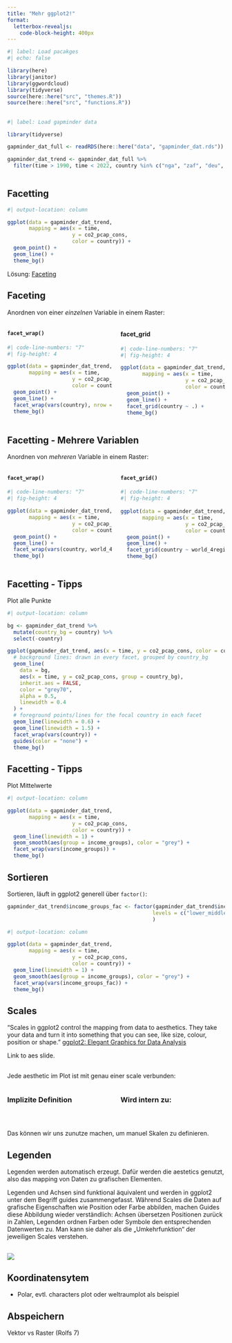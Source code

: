 ```yaml
---
title: "Mehr ggplot2!"
format: 
  letterbox-revealjs:
    code-block-height: 400px
---
```


```r
#| label: Load pacakges
#| echo: false

library(here)
library(janitor)
library(ggwordcloud)
library(tidyverse)
source(here::here("src", "themes.R"))
source(here::here("src", "functions.R"))
```

## 
```r
#| label: Load gapminder data

library(tidyverse)

gapminder_dat_full <- readRDS(here::here("data", "gapminder_dat.rds"))

gapminder_dat_trend <- gapminder_dat_full %>% 
  filter(time > 1990, time < 2022, country %in% c("nga", "zaf", "deu", "rus", "chn", "ind", "bra", "usa", "egy", "aus", "mex", "jpn")) 
  

```

## Facetting
```r
#| output-location: column

ggplot(data = gapminder_dat_trend, 
       mapping = aes(x = time, 
                     y = co2_pcap_cons, 
                     color = country)) +
  geom_point() + 
  geom_line() +
  theme_bg()
```


Lösung: [Faceting](https://ggplot2-book.org/facet.html#sec-facet-wrap)

## Faceting
Anordnen von einer *einzelnen* Variable in einem Raster:

:::{.columns}
:::{.column width="50%"}

#### `facet_wrap()`

```r
#| code-line-numbers: "7"
#| fig-height: 4

ggplot(data = gapminder_dat_trend, 
       mapping = aes(x = time, 
                     y = co2_pcap_cons, 
                     color = country)) +
  geom_point() + 
  geom_line() +
  facet_wrap(vars(country), nrow = 4) +
  theme_bg()
```

:::
::: {.column width="50%"}

#### facet_grid

```r
#| code-line-numbers: "7"
#| fig-height: 4

ggplot(data = gapminder_dat_trend, 
       mapping = aes(x = time, 
                     y = co2_pcap_cons, 
                     color = country)) +
  geom_point() + 
  geom_line() +
  facet_grid(country ~ .) +
  theme_bg()
```

:::
:::

## Facetting - Mehrere Variablen
Anordnen von *mehreren* Variable in einem Raster:

::: {.columns}

::: {.column width="50%"}
#### `facet_wrap()`

```r
#| code-line-numbers: "7"
#| fig-height: 4

ggplot(data = gapminder_dat_trend, 
       mapping = aes(x = time, 
                     y = co2_pcap_cons, 
                     color = country)) +
  geom_point() + 
  geom_line() +
  facet_wrap(vars(country, world_4region), nrow = 4) +
  theme_bg()
```

:::
::: {.column width="50%"}
#### `facet_grid()`

```r
#| code-line-numbers: "7"
#| fig-height: 4
 
ggplot(data = gapminder_dat_trend, 
       mapping = aes(x = time, 
                     y = co2_pcap_cons, 
                     color = country)) +
  geom_point() + 
  geom_line() +
  facet_grid(country ~ world_4region) +
  theme_bg()
```

:::
:::

## Facetting - Tipps
Plot alle Punkte

```r
#| output-location: column

bg <- gapminder_dat_trend %>%
  mutate(country_bg = country) %>%
  select(-country)

ggplot(gapminder_dat_trend, aes(x = time, y = co2_pcap_cons, color = country, group = country)) +
  # background lines: drawn in every facet, grouped by country_bg
  geom_line(
    data = bg,
    aes(x = time, y = co2_pcap_cons, group = country_bg),
    inherit.aes = FALSE,
    color = "grey70",
    alpha = 0.5,
    linewidth = 0.4
  ) +
  # foreground points/lines for the focal country in each facet
  geom_line(linewidth = 0.6) +
  geom_line(linewidth = 1.5) +
  facet_wrap(vars(country)) +
  guides(color = "none") +
  theme_bg()
```


## Facetting - Tipps
Plot Mittelwerte

```r
#| output-location: column

ggplot(data = gapminder_dat_trend, 
       mapping = aes(x = time, 
                     y = co2_pcap_cons, 
                     color = country)) +
  geom_line(linewidth = 1) +
  geom_smooth(aes(group = income_groups), color = "grey") +
  facet_wrap(vars(income_groups)) +
  theme_bg()
```

## Sortieren
Sortieren, läuft in ggplot2 generell über `factor()`:


```r

gapminder_dat_trend$income_groups_fac <- factor(gapminder_dat_trend$income_groups, 
                                               levels = c("lower_middle_income", "upper_middle_income", "high_income")
                                               )
```


```r
#| output-location: column

ggplot(data = gapminder_dat_trend, 
       mapping = aes(x = time, 
                     y = co2_pcap_cons, 
                     color = country)) +
  geom_line(linewidth = 1) +
  geom_smooth(aes(group = income_groups), color = "grey") +
  facet_wrap(vars(income_groups_fac)) +
  theme_bg()
```




## Scales

"Scales in ggplot2 control the [mapping from data to aesthetics]{.highlight}. They take your data and turn it into something that you can see, like size, colour, position or shape." [ggplot2: Elegant Graphics for Data Analysis](https://ggplot2-book.org/scales.html)


Link to aes slide. 


## 

Jede aesthetic im Plot ist mit genau einer scale verbunden: 


:::{.columns}

:::{.column width="50%"}
### Implizite Definition

```r

```
:::
:::{.column width="50%"}
### Wird intern zu: 

```r

```
:::
:::


## 
Das können wir uns zunutze machen, um manuel Skalen zu definieren. 


## Legenden

Legenden werden [automatisch]{.highlight} erzeugt. Dafür werden die [aestetics]{.highlight} genutzt, also das mapping von Daten zu grafischen Elementen. 


::: {.callout-info}
Legenden und Achsen sind funktional äquivalent und werden in ggplot2 unter dem Begriff [guides]{.highlight} zusammengefasst. Während Scales die Daten auf grafische Eigenschaften wie Position oder Farbe abbilden, machen Guides diese Abbildung wieder verständlich: Achsen übersetzen Positionen zurück in Zahlen, Legenden ordnen Farben oder Symbole den entsprechenden Datenwerten zu. Man kann sie daher als die [„Umkehrfunktion“]{.highlight} der jeweiligen Scales verstehen.
:::

## 
![](./images/scales_legends.png)

## Koordinatensytem

- Polar, evtl. characters plot oder weltraumplot als beispiel

## Abspeichern
Vektor vs Raster (Rolfs 7)